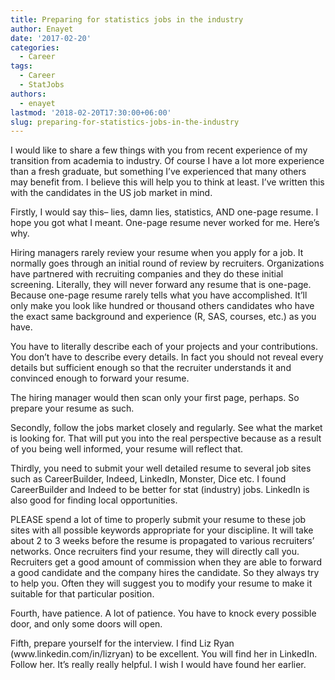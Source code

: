 ```yaml
---
title: Preparing for statistics jobs in the industry
author: Enayet
date: '2017-02-20'
categories:
  - Career
tags:
  - Career
  - StatJobs
authors:
  - enayet
lastmod: '2018-02-20T17:30:00+06:00'
slug: preparing-for-statistics-jobs-in-the-industry
---
```


I would like to share a few things with you from recent experience of my transition from academia to industry. Of course I have a lot more experience than a fresh graduate, but something I’ve experienced that many others may benefit from. I believe this will help you to think at least. I’ve written this with the candidates in the US job market in mind.


Firstly, I would say this– lies, damn lies, statistics, AND one-page resume. I hope you got what I meant. One-page resume never worked for me. Here’s why.

Hiring managers rarely review your resume when you apply for a job. It normally goes through an initial round of review by recruiters. Organizations have partnered with recruiting companies and they do these initial screening. Literally, they will never forward any resume that is one-page. Because one-page resume rarely tells what you have accomplished. It’ll only make you look like hundred or thousand others candidates who have the exact same background and experience (R, SAS, courses, etc.) as you have.


You have to literally describe each of your projects and your contributions. You don’t have to describe every details. In fact you should not reveal every details but sufficient enough so that the recruiter understands it and convinced enough to forward your resume.

The hiring manager would then scan only your first page, perhaps. So prepare your resume as such.

Secondly, follow the jobs market closely and regularly. See what the market is looking for. That will put you into the real perspective because as a result of you being well informed, your resume will reflect that.

Thirdly, you need to submit your well detailed resume to several job sites such as CareerBuilder, Indeed, LinkedIn, Monster, Dice etc. I found CareerBuilder and Indeed to be better for stat (industry) jobs. LinkedIn is also good for finding local opportunities.

PLEASE spend a lot of time to properly submit your resume to these job sites with all possible keywords appropriate for your discipline. It will take about 2 to 3 weeks before the resume is propagated to various recruiters’ networks. Once recruiters find your resume, they will directly call you. Recruiters get a good amount of commission when they are able to forward a good candidate and the company hires the candidate. So they always try to help you. Often they will suggest you to modify your resume to make it suitable for that particular position.

Fourth, have patience. A lot of patience. You have to knock every possible door, and only some doors will open.

Fifth, prepare yourself for the interview. I find Liz Ryan (www.linkedin.com/in/lizryan) to be excellent. You will find her in LinkedIn. Follow her. It’s really really helpful. I wish I would have found her earlier.

